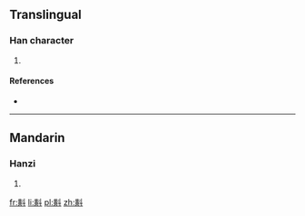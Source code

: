 ==Translingual==

===Han character===
{{Han char|rn=68|rad=斗|as=12|sn=16|four=4480<sub>0</sub>|canj=廿金卜十 (TCYJ)|ids=⿰[[黄]][[斗]]}}

# {{defn|Han|sort=斗12}}

====References====
* {{Han ref|kx=0478.280|dkj=13528|dj=0837.180|hdz=32256.070|uh=65A2|ud=26018|bh=E9B2|bd=59826}}

----

==Mandarin==

===Hanzi===
{{cmn-hanzi|pin=[[tiǎo]] ([[tiao3]]), [[tǒu]] ([[tou3]])|wg=t'iao<sup>3</sup>, t'ou<sup>3</sup>}}

# {{defn|lang=cmn|sort=斗12}}

[[fr:斢]]
[[li:斢]]
[[pl:斢]]
[[zh:斢]]